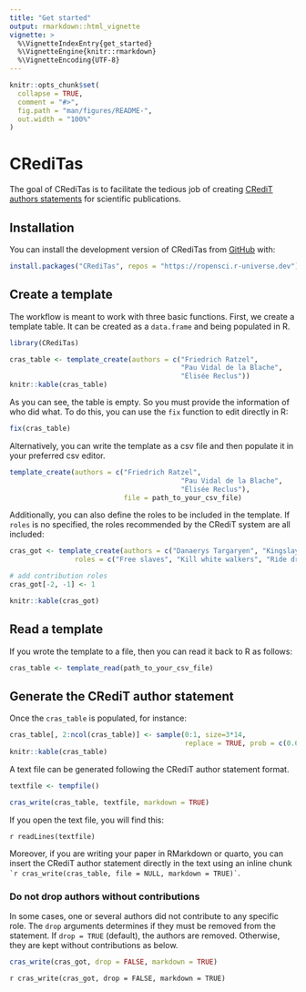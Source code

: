 ```yaml
---
title: "Get started"
output: rmarkdown::html_vignette
vignette: >
  %\VignetteIndexEntry{get_started}
  %\VignetteEngine{knitr::rmarkdown}
  %\VignetteEncoding{UTF-8}
---
```

```r
knitr::opts_chunk$set(
  collapse = TRUE,
  comment = "#>",
  fig.path = "man/figures/README-",
  out.width = "100%"
)
```

# CRediTas

The goal of CRediTas is to facilitate the tedious job of creating [CRediT authors statements](https://CRediTas.niso.org/) for scientific publications.

## Installation

You can install the development version of CRediTas from [GitHub](https://github.com/) with:

``` r
install.packages("CRediTas", repos = "https://ropensci.r-universe.dev")
```

## Create a template

The workflow is meant to work with three basic functions. First, we create a template table. It can be created as a `data.frame` and being populated in R. 

```r
library(CRediTas)

cras_table <- template_create(authors = c("Friedrich Ratzel", 
                                          "Pau Vidal de la Blache", 
                                          "Élisée Reclus"))
knitr::kable(cras_table)

```

As you can see, the table is empty. So you must provide the information of who did what. To do this, you can use the `fix` function to edit directly in R:

```r

fix(cras_table)

```

Alternatively, you can write the template as a csv file and then populate it in your preferred csv editor.

```r

template_create(authors = c("Friedrich Ratzel", 
                                          "Pau Vidal de la Blache", 
                                          "Élisée Reclus"),
                            file = path_to_your_csv_file)

```

Additionally, you can also define the roles to be included in the template. If `roles` is no specified, the roles recommended by the CRediT system are all included:

```r

cras_got <- template_create(authors = c("Danaerys Targaryen", "Kingslayer", "John Snow"),
                roles = c("Free slaves", "Kill white walkers", "Ride dragons"))

# add contribution roles
cras_got[-2, -1] <- 1

knitr::kable(cras_got)

```

## Read a template

If you wrote the template to a file, then you can read it back to R as follows:

```r

cras_table <- template_read(path_to_your_csv_file)

```

## Generate the CRediT author statement

Once the `cras_table` is populated, for instance:

```r

cras_table[, 2:ncol(cras_table)] <- sample(0:1, size=3*14, 
                                           replace = TRUE, prob = c(0.6, 0.4))
knitr::kable(cras_table)

```

A text file can be generated following the CRediT author statement format.

```r

textfile <- tempfile()

cras_write(cras_table, textfile, markdown = TRUE)

```

If you open the text file, you will find this:

`r readLines(textfile)`

Moreover, if you are writing your paper in RMarkdown or quarto, you can insert the CRediT author statement directly in the text using an inline chunk `` `r
cras_write(cras_table, file = NULL, markdown = TRUE)` ``. 

### Do not drop authors without contributions

In some cases, one or several authors did not contribute to any specific role. The `drop` arguments determines if they must be removed from the statement. If `drop = TRUE` (default), the authors are removed. Otherwise, they are kept without contributions as below.

```r

cras_write(cras_got, drop = FALSE, markdown = TRUE)

```
`r cras_write(cras_got, drop = FALSE, markdown = TRUE)`


